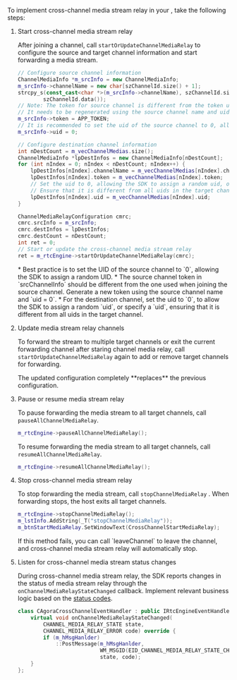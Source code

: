 <PlatformWrapper platform="windows">

To implement cross-channel media stream relay in your <Vpl k="CLIENT" />, take the following steps:

1. Start cross-channel media stream relay

    After joining a channel, call `startOrUpdateChannelMediaRelay` to configure the source and target channel information and start forwarding a media stream. 

	```cpp
	// Configure source channel information
	ChannelMediaInfo *m_srcInfo = new ChannelMediaInfo;
	m_srcInfo->channelName = new char[szChannelId.size() + 1];
	strcpy_s(const_cast<char *>(m_srcInfo->channelName), szChannelId.size() + 1,
			szChannelId.data());
	// Note: The token for source channel is different from the token used when joining the source channel. 
	// It needs to be regenerated using the source channel name and uid = 0
	m_srcInfo->token = APP_TOKEN;
	// It is recommended to set the uid of the source channel to 0, allowing the SDK to assign a random uid.
	m_srcInfo->uid = 0;

	// Configure destination channel information
	int nDestCount = m_vecChannelMedias.size();
	ChannelMediaInfo *lpDestInfos = new ChannelMediaInfo[nDestCount];
	for (int nIndex = 0; nIndex < nDestCount; nIndex++) {
		lpDestInfos[nIndex].channelName = m_vecChannelMedias[nIndex].channelName;
		lpDestInfos[nIndex].token = m_vecChannelMedias[nIndex].token;
		// Set the uid to 0, allowing the SDK to assign a random uid, or specify your own uid
		// Ensure that it is different from all uids in the target channels
		lpDestInfos[nIndex].uid = m_vecChannelMedias[nIndex].uid;
	}

	ChannelMediaRelayConfiguration cmrc;
	cmrc.srcInfo = m_srcInfo;
	cmrc.destInfos = lpDestInfos;
	cmrc.destCount = nDestCount;
	int ret = 0;
	// Start or update the cross-channel media stream relay
	ret = m_rtcEngine->startOrUpdateChannelMediaRelay(cmrc);
	```

	<Admonition type="info" title="information">
    * Best practice is to set the UID of the source channel to `0`, allowing the SDK to assign a random UID.
    * The source channel token in `srcChannelInfo` should be different from the one used when joining the source channel. Generate a new token using the source channel name and `uid = 0`.
    * For the destination channel, set the uid to `0`, to allow the SDK to assign a random `uid`, or specify a `uid`, ensuring that it is different from all uids in the target channel.
    </Admonition>
	
2. Update media stream relay channels

    To forward the stream to multiple target channels or exit the current forwarding channel after staring channel media relay, call `startOrUpdateChannelMediaRelay` again to add or remove target channels for forwarding.

    <Admonition type="caution" title="Note">
    The updated configuration completely **replaces** the previous configuration.
    </Admonition>

3. Pause or resume media stream relay

    To pause forwarding the media stream to all target channels, call `pauseAllChannelMediaRelay`.

	```cpp
	m_rtcEngine->pauseAllChannelMediaRelay();
	```

	To resume forwarding the media stream to all target channels, call `resumeAllChannelMediaRelay`.
	
	```cpp
	m_rtcEngine->resumeAllChannelMediaRelay();
	```

4. Stop cross-channel media stream relay

    To stop forwarding the media stream, call `stopChannelMediaRelay` . When forwarding stops, the host exits all target channels.

	```cpp
	m_rtcEngine->stopChannelMediaRelay();
	m_lstInfo.AddString(_T("stopChannelMediaRelay"));
	m_btnStartMediaRelay.SetWindowText(CrossChannelStartMediaRelay);
	```
	
	<Admonition type="info" title="Information">
    If this method fails, you can call `leaveChannel` to leave the channel, and cross-channel media stream relay will automatically stop.
    </Admonition>

5. Listen for cross-channel media stream status changes

    During cross-channel media stream relay, the SDK reports changes in the status of media stream relay through the `onChannelMediaRelayStateChanged` callback. Implement relevant business logic based on the [status codes](#status-codes).

	```cpp
	class CAgoraCrossChannelEventHandler : public IRtcEngineEventHandler {
		virtual void onChannelMediaRelayStateChanged(
            CHANNEL_MEDIA_RELAY_STATE state, 
            CHANNEL_MEDIA_RELAY_ERROR code) override {
			if (m_hMsgHanlder)
				::PostMessage(m_hMsgHanlder, 
                              WM_MSGID(EID_CHANNEL_MEDIA_RELAY_STATE_CHNAGENED), 
                              state, code);
		}
	};  
	```

</PlatformWrapper>